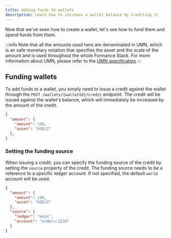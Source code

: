 ```yaml
---
title: Adding funds to wallets
description: Learn how to increase a wallet balance by crediting it
---
```


Now that we've seen how to create a wallet, let's see how to fund them and spend funds from them.

:::info
Note that all the amounts used here are denominated in UMN, which is an safe monetary notation that specifies the asset and the scale of the amount and is used throughout the whole Formance Stack. For more information about UMN, please refer to the [UMN specification](/stack/unambiguous-monetary-notation)
:::

## Funding wallets

To add funds to a wallet, you simply need to issue a credit against the wallet through the `POST /wallets/{walletId}/credit` endpoint. The credit will be issued against the wallet's balance, which will immediately be increased by the amount of the credit.

```json
{
  "amount": {
    "amount": 100,
    "asset": "USD/2"
  },
}
```

### Setting the funding source

When issuing a credit, you can specify the funding source of the credit by setting the `source` property of the credit. The funding source needs to be a reference to a specific ledger account. If not specified, the default `world` account will be used.

```json
{
  "amount": {
    "amount": 100,
    "asset": "USD/2"
  },
  "source": {
    "ledger": "main",
    "account": "orders:1234"
  }
}
```